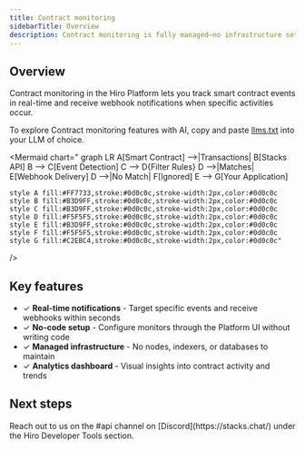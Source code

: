 ```yaml
---
title: Contract monitoring
sidebarTitle: Overview
description: Contract monitoring is fully managed—no infrastructure setup, no node maintenance, just instant notifications delivered to your endpoints.
---
```


## Overview

Contract monitoring in the Hiro Platform lets you track smart contract events in real-time and receive webhook notifications when specific activities occur.

To explore Contract monitoring features with AI, copy and paste [llms.txt](/tools/contract-monitoring/llms.txt) into your LLM of choice.

<Mermaid
  chart="
graph LR
    A[Smart Contract] -->|Transactions| B[Stacks API]
    B --> C[Event Detection]
    C --> D{Filter Rules}
    D -->|Matches| E[Webhook Delivery]
    D -->|No Match| F[Ignored]
    E --> G[Your Application]
    
    style A fill:#FF7733,stroke:#0d0c0c,stroke-width:2px,color:#0d0c0c
    style B fill:#B3D9FF,stroke:#0d0c0c,stroke-width:2px,color:#0d0c0c
    style C fill:#B3D9FF,stroke:#0d0c0c,stroke-width:2px,color:#0d0c0c
    style D fill:#F5F5F5,stroke:#0d0c0c,stroke-width:2px,color:#0d0c0c
    style E fill:#B3D9FF,stroke:#0d0c0c,stroke-width:2px,color:#0d0c0c
    style F fill:#F5F5F5,stroke:#0d0c0c,stroke-width:2px,color:#0d0c0c
    style G fill:#C2EBC4,stroke:#0d0c0c,stroke-width:2px,color:#0d0c0c"
/>

## Key features

- ✓ **Real-time notifications** - Target specific events and receive webhooks within seconds
- ✓ **No-code setup** - Configure monitors through the Platform UI without writing code
- ✓ **Managed infrastructure** - No nodes, indexers, or databases to maintain
- ✓ **Analytics dashboard** - Visual insights into contract activity and trends

## Next steps

<Cards>
  <Card
    href="/tools/contract-monitoring/overview/quickstart"
    title="Quickstart"
    description="Create your first contract monitor in 5 minutes"
  />
  <Card
    href="/tools/contract-monitoring/overview/concepts"
    title="Core concepts"
    description="Understand monitors, webhooks, and event filtering"
  />
  <Card
    href="/tools/contract-monitoring/monitoring-setup/create-monitor"
    title="Create a monitor"
    description="Step-by-step guide to setting up contract monitoring"
  />
</Cards>

<Callout title="Need help with contract monitoring?" type="help">
Reach out to us on the <span className="font-bold">#api</span> channel on [Discord](https://stacks.chat/) under the Hiro Developer Tools section.
</Callout>